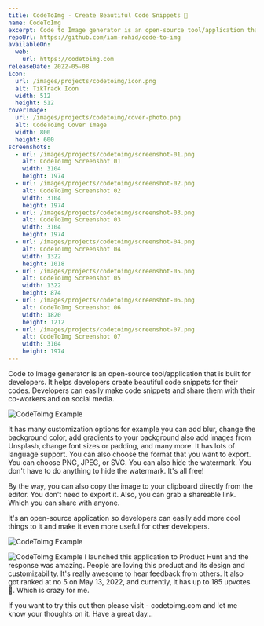 ```yaml
---
title: CodeToImg - Create Beautiful Code Snippets 💅
name: CodeToImg
excerpt: Code to Image generator is an open-source tool/application that is built for developers. It helps developers create beautiful code snippets for their codes. Developers can easily make code snippets and share them with their co-workers and on social media.
repoUrl: https://github.com/iam-rohid/code-to-img
availableOn:
  web:
    url: https://codetoimg.com
releaseDate: 2022-05-08
icon:
  url: /images/projects/codetoimg/icon.png
  alt: TikTrack Icon
  width: 512
  height: 512
coverImage:
  url: /images/projects/codetoimg/cover-photo.png
  alt: CodeToImg Cover Image
  width: 800
  height: 600
screenshots:
  - url: /images/projects/codetoimg/screenshot-01.png
    alt: CodeToImg Screenshot 01
    width: 3104
    height: 1974
  - url: /images/projects/codetoimg/screenshot-02.png
    alt: CodeToImg Screenshot 02
    width: 3104
    height: 1974
  - url: /images/projects/codetoimg/screenshot-03.png
    alt: CodeToImg Screenshot 03
    width: 3104
    height: 1974
  - url: /images/projects/codetoimg/screenshot-04.png
    alt: CodeToImg Screenshot 04
    width: 1322
    height: 1018
  - url: /images/projects/codetoimg/screenshot-05.png
    alt: CodeToImg Screenshot 05
    width: 1322
    height: 874
  - url: /images/projects/codetoimg/screenshot-06.png
    alt: CodeToImg Screenshot 06
    width: 1820
    height: 1212
  - url: /images/projects/codetoimg/screenshot-07.png
    alt: CodeToImg Screenshot 07
    width: 3104
    height: 1974
---
```


Code to Image generator is an open-source tool/application that is built for developers. It helps developers create beautiful code snippets for their codes. Developers can easily make code snippets and share them with their co-workers and on social media.

<Image
  src="/images/projects/codetoimg/screenshot-04.png"
  alt="CodeToImg Example"
  width={1322}
  height={1018}
/>

It has many customization options for example you can add blur, change the background color, add gradients to your background also add images from Unsplash, change font sizes or padding, and many more. It has lots of language support. You can also choose the format that you want to export. You can choose PNG, JPEG, or SVG. You can also hide the watermark. You don't have to do anything to hide the watermark. It's all free!

By the way, you can also copy the image to your clipboard directly from the editor. You don't need to export it. Also, you can grab a shareable link. Which you can share with anyone.

It's an open-source application so developers can easily add more cool things to it and make it even more useful for other developers.

![CodeToImg Example](/images/projects/codetoimg/screenshot-07.png)

<Image
  src="/images/projects/codetoimg/screenshot-07.png"
  alt="CodeToImg Example"
  width={3104}
  height={1974}
/>
I launched this application to Product Hunt and the response was amazing. People
are loving this product and its design and customizability. It's really awesome to
hear feedback from others. It also got ranked at no 5 on May 13, 2022, and currently,
it has up to 185 upvotes 🎉. Which is crazy for me.

If you want to try this out then please visit - codetoimg.com and let me know your thoughts on it. Have a great day…
